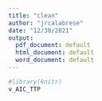 ```yaml
---
title: "clean"
author: "jrcalabrese"
date: "12/30/2021"
output:
  pdf_document: default
  html_document: default
  word_document: default
---
```




```r
#library(knitr)
v_AIC_TTP 
```